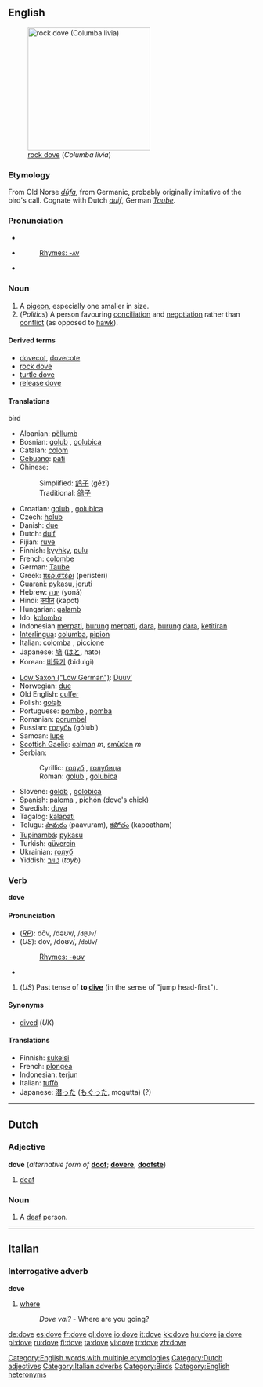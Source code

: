 {{see|Dove|dov'è|dové}}

==English==
{{wikipedia}}
[[Image:Pigion052006.JPG|thumb|right|250px|[[rock dove]] (''Columba livia'')]]
===Etymology===
From Old Norse ''[[dúfa]]'', from Germanic, probably originally imitative of the bird's call. Cognate with Dutch ''[[duif]]'', German ''[[Taube]]''.

===Pronunciation===
*{{IPA|/dʌv/}}
*{{SAMPA|/dVv/}}
*:[[Rhymes:English:-ʌv|Rhymes: -ʌv]]
*{{audio|en-us-dove-noun.ogg|Audio (US), noun}}

===Noun===
{{en-noun}}

# A [[pigeon]], especially one smaller in size.
# (''Politics'') A person favouring [[conciliation]] and [[negotiation]] rather than [[conflict]] (as opposed to [[hawk]]).

====Derived terms====
*[[dovecot]], [[dovecote]]
*[[rock dove]]
*[[turtle dove]]
*[[release dove]]

====Translations====
;bird
{{top}}
*Albanian: [[pëllumb]] {{m}}
*Bosnian: [[golub#Bosnian|golub]] {{m}}, [[golubica#Bosnian|golubica]] {{f}}
*Catalan: [[colom]] {{m}}
*[[Cebuano]]: [[pati]]
*Chinese:
*:Simplified: [[鸽子]] (gēzǐ)
*:Traditional: [[鴿子]]
*Croatian: [[golub]] {{m}}, [[golubica]] {{f}}
*Czech: [[holub]] {{m}}
*Danish: [[due]] {{c}}
*Dutch: [[duif]] {{f}}
*Fijian: [[ruve]]
*Finnish: [[kyyhky]], [[pulu]]
*French: [[colombe]] {{f}}
*German: [[Taube]] {{f}}
*Greek: [[περιστέρι]] {{n}} (peristéri)
*[[Guarani]]: [[pykasu]], [[jeruti]]
*Hebrew: [[יונה]] (yoná) {{f}}
*Hindi: [[कपोत]] (kapot)
*Hungarian: [[galamb]]
*Ido: [[kolombo]]
*Indonesian [[merpati]], [[burung]] [[merpati]], [[dara]], [[burung]] [[dara]], [[ketitiran]]
*[[Interlingua]]: [[columba]], [[pipion]]
*Italian: [[colomba]] {{f}}, [[piccione]]
*Japanese: [[鳩]] ([[はと]], hato)
*Korean: [[비둘기]] (bidulgi) 
{{mid}}
*[[Low Saxon ("Low German")]]: [[Duuv’]] {{m}}
*Norwegian: [[due]] {{c}}
*Old English: [[culfer]] {{f}}
*Polish: [[gołąb]] {{m}}
*Portuguese: [[pombo]] {{m}}, [[pomba]] {{f}}
*Romanian: [[porumbel]] {{m}}
*Russian: [[голубь]] (gólub’) {{m}}
*Samoan: [[lupe]]
*[[Scottish Gaelic]]: [[calman#Scottish Gaelic|calman]] ''m'', [[smùdan]] ''m''
*Serbian:
*:Cyrillic: [[голуб#Serbian|голуб]] {{m}}, [[голубица#Serbian|голубица]] {{f}}
*:Roman: [[golub#Serbian|golub]] {{m}}, [[golubica#Serbian|golubica]] {{f}}
*Slovene: [[golob]] {{m}}, [[golobica]] {{f}}
*Spanish: [[paloma]] {{f}}, [[pichón]] {{m}} (dove's chick)
*Swedish: [[duva]]
*Tagalog: [[kalapati]]
*Telugu: [[పావురం]] (paavuram), [[కపోతం]] (kapoatham)
*[[Tupinambá]]: [[pykasu]]
*Turkish: [[güvercin]]
*Ukrainian: [[голуб]] {{m}}
*Yiddish: [[טױב]] (''toyb'')
{{bottom}}

===Verb===
'''dove'''

====Pronunciation====
*(''[[RP]]''): dōv, /dəʊv/, /<tt>d@Uv</tt>/
*(''US''): dōv, /doʊv/, /<tt>doUv</tt>/
*:[[Rhymes:English:-əʊv|Rhymes: -əʊv]]
*{{audio|en-us-dove-verb.ogg|Audio (US), verb}}

#(''US'') Past tense of '''to [[dive]]''' (in the sense of "jump head-first").

====Synonyms====
*[[dive]]d (''UK'')

====Translations====
*Finnish: [[sukeltaa|sukelsi]]
*French: [[plongea]]
*Indonesian: [[terjun]]
*Italian: [[tuffò]]
*Japanese: [[潜った]] ([[もぐった]], mogutta) (?)

[[Category:English words with multiple etymologies]]

----

==Dutch==
[[Category:Dutch adjectives]]

===Adjective===
'''dove''' (''alternative form of'' '''[[doof]]'''; {{compar}} '''[[dovere]]''', {{superl}} '''[[doofste]]''')

# [[deaf]]

===Noun===
{{nl-noun|g1=m|g2=f|doven|-}}

# A [[deaf]] person.

----

==Italian==

===Interrogative adverb===
'''dove'''

# [[where]]
#:''Dove vai?'' - Where are you going?
[[Category:Italian adverbs]]

[[Category:Birds]]
[[Category:English heteronyms]]

[[de:dove]]
[[es:dove]]
[[fr:dove]]
[[gl:dove]]
[[io:dove]]
[[it:dove]]
[[kk:dove]]
[[hu:dove]]
[[ja:dove]]
[[pl:dove]]
[[ru:dove]]
[[fi:dove]]
[[ta:dove]]
[[vi:dove]]
[[tr:dove]]
[[zh:dove]]